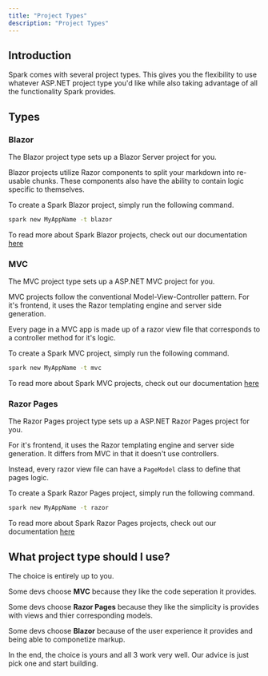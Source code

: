```yaml
---
title: "Project Types"
description: "Project Types"
---
```


## Introduction
Spark comes with several project types. This gives you the flexibility to use whatever ASP.NET project type you'd like while also taking advantage of all the functionality Spark provides.

## Types
### Blazor
The Blazor project type sets up a Blazor Server project for you.

Blazor projects utilize Razor components to split your markdown into re-usable chunks. These components also have the ability to contain logic specific to themselves.

To create a Spark Blazor project, simply run the following command.
```bash
spark new MyAppName -t blazor
```

To read more about Spark Blazor projects, check out our documentation [here](/blazor)

### MVC
The MVC project type sets up a ASP.NET MVC project for you.

MVC projects follow the conventional Model-View-Controller pattern. For it's frontend, it uses the Razor templating engine and server side generation.

Every page in a MVC app is made up of a razor view file that corresponds to a controller method for it's logic.

To create a Spark MVC project, simply run the following command.
```bash
spark new MyAppName -t mvc
```

To read more about Spark MVC projects, check out our documentation [here](/mvc)

### Razor Pages
The Razor Pages project type sets up a ASP.NET Razor Pages project for you.

For it's frontend, it uses the Razor templating engine and server side generation. It differs from MVC in that it doesn't use controllers.

Instead, every razor view file can have a `PageModel` class to define that pages logic.

To create a Spark Razor Pages project, simply run the following command.
```bash
spark new MyAppName -t razor
```

To read more about Spark Razor Pages projects, check out our documentation [here](/razor-pages)

## What project type should I use?

The choice is entirely up to you.

Some devs choose **MVC** because they like the code seperation it provides.

Some devs choose **Razor Pages** because they like the simplicity is provides with views and thier corresponding models.

Some devs choose **Blazor** because of the user experience it provides and being able to componetize markup.

In the end, the choice is yours and all 3 work very well. Our advice is just pick one and start building.